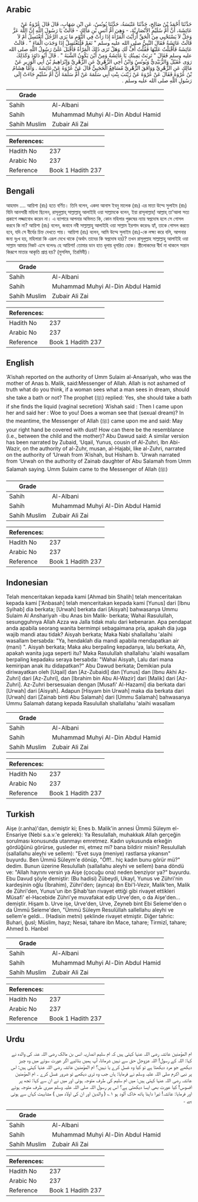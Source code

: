 ## Arabic


<div dir="rtl" lang="ar" style={{fontSize:'larger',backgroundColor:'#f8f9fa',padding:20}}>
حَدَّثَنَا أَحْمَدُ بْنُ صَالِحٍ، حَدَّثَنَا عَنْبَسَةُ، حَدَّثَنَا يُونُسُ، عَنِ ابْنِ شِهَابٍ، قَالَ قَالَ عُرْوَةُ عَنْ عَائِشَةَ، أَنَّ أُمَّ سُلَيْمٍ الأَنْصَارِيَّةَ، - وَهِيَ أُمُّ أَنَسِ بْنِ مَالِكٍ - قَالَتْ يَا رَسُولَ اللَّهِ إِنَّ اللَّهَ عَزَّ وَجَلَّ لاَ يَسْتَحْيِي مِنَ الْحَقِّ أَرَأَيْتَ الْمَرْأَةَ إِذَا رَأَتْ فِي النَّوْمِ مَا يَرَى الرَّجُلُ أَتَغْتَسِلُ أَمْ لاَ قَالَتْ عَائِشَةُ فَقَالَ النَّبِيُّ صلى الله عليه وسلم ‏"‏ نَعَمْ فَلْتَغْتَسِلْ إِذَا وَجَدَتِ الْمَاءَ ‏"‏ ‏.‏ قَالَتْ عَائِشَةُ فَأَقْبَلْتُ عَلَيْهَا فَقُلْتُ أُفٍّ لَكِ وَهَلْ تَرَى ذَلِكَ الْمَرْأَةُ فَأَقْبَلَ عَلَىَّ رَسُولُ اللَّهِ صلى الله عليه وسلم فَقَالَ ‏"‏ تَرِبَتْ يَمِينُكِ يَا عَائِشَةُ وَمِنْ أَيْنَ يَكُونُ الشَّبَهُ ‏"‏ ‏.‏ قَالَ أَبُو دَاوُدَ وَكَذَلِكَ رَوَى عُقَيْلٌ وَالزُّبَيْدِيُّ وَيُونُسُ وَابْنُ أَخِي الزُّهْرِيِّ عَنِ الزُّهْرِيِّ وَإِبْرَاهِيمُ بْنُ أَبِي الْوَزِيرِ عَنْ مَالِكٍ عَنِ الزُّهْرِيِّ وَوَافَقَ الزُّهْرِيَّ مُسَافِعٌ الْحَجَبِيُّ قَالَ عَنْ عُرْوَةَ عَنْ عَائِشَةَ ‏.‏ وَأَمَّا هِشَامُ بْنُ عُرْوَةَ فَقَالَ عَنْ عُرْوَةَ عَنْ زَيْنَبَ بِنْتِ أَبِي سَلَمَةَ عَنْ أُمِّ سَلَمَةَ أَنَّ أُمَّ سُلَيْمٍ جَاءَتْ إِلَى رَسُولِ اللَّهِ صلى الله عليه وسلم ‏.‏
</div>
<div style={{backgroundColor:'#f8f9fa',padding:20, marginBottom: 10}}><table> <thead> <tr> <th>Grade</th> <th></th> </tr> </thead> <tbody> <tr><td>Sahih</td><td>Al-Albani</td></tr><tr><td>Sahih</td><td>Muhammad Muhyi Al-Din Abdul Hamid</td></tr><tr><td>Sahih Muslim</td><td>Zubair Ali Zai</td></tr></tbody></table><table> <thead> <tr> <th>References:</th> <th></th> </tr> </thead> <tbody><tr><td>Hadith No</td><td>237</td></tr><tr><td>Arabic No</td><td>237</td></tr><tr><td>Reference</td><td>Book 1 Hadith 237</td></tr></tbody></table></div>

## Bengali


<div dir="ltr" lang="bn" style={{fontSize:'larger',backgroundColor:'#f8f9fa',padding:20}}>
আহমাদ .... আয়িশা (রাঃ) হতে বর্ণিত। তিনি বলেন, একদা আনাস ইবনু মালেক (রাঃ) এর মাতা উম্মে সুলাইম (রাঃ) যিনি আনসারী মহিলা ছিলেন, রাসূলুল্লাহ্ সাল্লাল্লাহু আলাইহি ওয়া সাল্লামকে বলেন, ইয়া রাসূলাল্লাহ্! আল্লাহ্ তা’আলা সত্য প্রকাশে লজ্জাবোধ করেন না। এ ব্যাপারে আপনার অভিমত কি, কোন মহিলার পুরুষের ন্যায় স্বপ্নদোষ হলে সে গোসল করবে কি না? আয়িশা (রাঃ) বলেন, জবাবে নবী সাল্লাল্লাহু আলাইহি ওয়া সাল্লাম ইরশাদ করেনঃ হ্যাঁ, তাকে গোসল করতে হবে, যদি সে বীর্যের চিহ্ন দেখতে পায়। আয়িশা (রাঃ) বলেন, আমি উম্মে সুলাইম (রাঃ)-কে লক্ষ্য করে বলি, আপনার জন্য দুঃখ হয়, মহিলারা কি এরূপ দেখে থাকে (অর্থাৎ তাদের কি স্বপ্নদোষ হয়)? তখন রাসূলুল্লাহ সাল্লাল্লাহু আলাইহি ওয়া সাল্লাম আমার নিকট এসে বলেনঃ হে আয়িশা! তোমার ডান হাত ধূলায় ধূসরিত হোক। স্ত্রীলোকদের বীর্য না থাকলে সন্তান কিরূপে মাতার আকৃতি প্রাপ্ত হয়? (মুসলিম, তিরমিযী)।
</div>
<div style={{backgroundColor:'#f8f9fa',padding:20, marginBottom: 10}}><table> <thead> <tr> <th>Grade</th> <th></th> </tr> </thead> <tbody> <tr><td>Sahih</td><td>Al-Albani</td></tr><tr><td>Sahih</td><td>Muhammad Muhyi Al-Din Abdul Hamid</td></tr><tr><td>Sahih Muslim</td><td>Zubair Ali Zai</td></tr></tbody></table><table> <thead> <tr> <th>References:</th> <th></th> </tr> </thead> <tbody><tr><td>Hadith No</td><td>237</td></tr><tr><td>Arabic No</td><td>237</td></tr><tr><td>Reference</td><td>Book 1 Hadith 237</td></tr></tbody></table></div>

## English


<div dir="ltr" lang="en" style={{fontSize:'larger',backgroundColor:'#f8f9fa',padding:20}}>
‘A’ishah reported on the authority of Umm Sulaim al-Ansariyah, who was the mother of Anas b. Malik, said:Messenger of Allah. Allah is not ashamed of truth what do you think, if a woman sees what a man sees in dream, should she take a bath or not? The prophet (ﷺ) replied: Yes, she should take a bath if she finds the liquid (vaginal secretion) ‘A’ishah said : Then I came upon her and said her : Woe to you! Does a woman see that (sexual dream)? In the meantime, the Messenger of Allah (ﷺ) came upon me and said: May your right hand be covered with dust! How can there be the resemblance (i.e., between the child and the mother)? Abu Dawud said: A similar version has been narrated by Zubaid, ‘Uqail, Yunus, cousin of Al-Zuhri, Ibn Abi-Wazir, on the authority of al-Zuhr, musan, al-Hajabi, like al-Zuhri, narrated on the authority of ‘Urwah from ‘A’ishah, but Hisham b. ‘Urwah narrated from ‘Urwah on the authority of Zainab daughter of Abu Salamah from Umm Salamah saying. Umm Sulaim came to the Messenger of Allah (ﷺ)
</div>
<div style={{backgroundColor:'#f8f9fa',padding:20, marginBottom: 10}}><table> <thead> <tr> <th>Grade</th> <th></th> </tr> </thead> <tbody> <tr><td>Sahih</td><td>Al-Albani</td></tr><tr><td>Sahih</td><td>Muhammad Muhyi Al-Din Abdul Hamid</td></tr><tr><td>Sahih Muslim</td><td>Zubair Ali Zai</td></tr></tbody></table><table> <thead> <tr> <th>References:</th> <th></th> </tr> </thead> <tbody><tr><td>Hadith No</td><td>237</td></tr><tr><td>Arabic No</td><td>237</td></tr><tr><td>Reference</td><td>Book 1 Hadith 237</td></tr></tbody></table></div>

## Indonesian


<div dir="ltr" lang="id" style={{fontSize:'larger',backgroundColor:'#f8f9fa',padding:20}}>
Telah menceritakan kepada kami [Ahmad bin Shalih] telah menceritakan kepada kami ['Anbasah] telah menceritakan kepada kami [Yunus] dari [Ibnu Syihab] dia berkata; [Urwah] berkata dari [Aisyah] bahwasanya Ummu Sulaim Al Anshariyah -ibu Anas bin Malik- berkata; Wahai Rasulullah, sesungguhnya Allah Azza wa Jalla tidak malu dari kebenaran. Apa pendapat anda apabila seorang wanita bermimpi sebagaimana pria, apakah dia juga wajib mandi atau tidak? Aisyah berkata; Maka Nabi shallallahu 'alaihi wasallam bersabda: "Ya, hendaklah dia mandi apabila mendapatkan air (mani) ". Aisyah berkata; Maka aku berpaling kepadanya, lalu berkata, Ah, apakah wanita juga seperti itu? Maka Rasulullah shallallahu 'alaihi wasallam berpaling kepadaku seraya bersabda: "Wahai Aisyah, Lalu dari mana kemiripan anak itu didapatkan?" Abu Dawud berkata; Demikian pula diriwayatkan oleh [Uqail] dan [Az-Zubaidi] dan [Yunus] dan [Ibnu Akhi Az-Zuhri] dari [Az-Zuhri], dan [Ibrahim bin Abu Al-Wazir] dari [Malik] dari [Az-Zuhri]. Az-Zuhri bersesuaian dengan [Musafi' Al-Hazami] dia berkata dari [Urwah] dari [Aisyah]. Adapun [Hisyam bin Urwah] maka dia berkata dari [Urwah] dari [Zainab binti Abu Salamah] dari [Ummu Salamah] bahwasanya Ummu Salamah datang kepada Rasulullah shallallahu 'alaihi wasallam
</div>
<div style={{backgroundColor:'#f8f9fa',padding:20, marginBottom: 10}}><table> <thead> <tr> <th>Grade</th> <th></th> </tr> </thead> <tbody> <tr><td>Sahih</td><td>Al-Albani</td></tr><tr><td>Sahih</td><td>Muhammad Muhyi Al-Din Abdul Hamid</td></tr><tr><td>Sahih Muslim</td><td>Zubair Ali Zai</td></tr></tbody></table><table> <thead> <tr> <th>References:</th> <th></th> </tr> </thead> <tbody><tr><td>Hadith No</td><td>237</td></tr><tr><td>Arabic No</td><td>237</td></tr><tr><td>Reference</td><td>Book 1 Hadith 237</td></tr></tbody></table></div>

## Turkish


<div dir="ltr" lang="tr" style={{fontSize:'larger',backgroundColor:'#f8f9fa',padding:20}}>
Aişe (r.anha)'dan, demiştir ki; Enes b. Malik'in annesi Ümmü Süleym el-Ensariye (Nebi s.a.v.'e gelerek): Ya Resulallah, muhakkak Allah gerçeğin sorulması konusunda utanmayı emretmez. Kadın uykusunda erkeğin gördüğünü görürse, gusleder mi, etmez mi? bana bildirir misin? Resulullah (sallallahu aleyhi ve sellem): "Evet suya (meniye) rastlarsa yıkansın" buyurdu. Ben Ümmü Süleym'e dönüp, "Öff!.. hiç kadın bunu görür mü?" dedim. Bunun üzerine Resulullah (sallallahu aleyhi ve sellem) bana döndü ve: "Allah hayrını versin ya Aişe (çocuğu ona) neden benziyor ya?" buyurdu. Ebu Davud şöyle demiştir: (Bu hadisi) Zübeydi, Ukayl, Yunus ve Zühri'nin kardeşinin oğlu (İbrahim), Zühri'den; (ayrıca) ibn Ebi'l-Vezir, Malik'ten, Malik de Zühri'den, Yunus'un ibn Şihab'tan rivayet ettiği gibi rivayet ettikleri Müsafi' el-Hacebide Zühri'ye muvafakat edip Urve'den, o da Aişe'den... demiştir. Hişam b. Urve ise, Urve'den, Urve, Zeyneb bint Ebi Seleme'den o da Ümmü Seleme'den, "Ümmü Süleym Resulüllah sallellahu aleyhi ve sellem'e geldi... (Hadisin metni) şeklinde rivayet etmiştir. Diğer tahric: Buhari, ğusl; Müslim, hayz; Nesai, tahare ibn Mace, tahare; Tirmizî, tahare; Ahmed b. Hanbel
</div>
<div style={{backgroundColor:'#f8f9fa',padding:20, marginBottom: 10}}><table> <thead> <tr> <th>Grade</th> <th></th> </tr> </thead> <tbody> <tr><td>Sahih</td><td>Al-Albani</td></tr><tr><td>Sahih</td><td>Muhammad Muhyi Al-Din Abdul Hamid</td></tr><tr><td>Sahih Muslim</td><td>Zubair Ali Zai</td></tr></tbody></table><table> <thead> <tr> <th>References:</th> <th></th> </tr> </thead> <tbody><tr><td>Hadith No</td><td>237</td></tr><tr><td>Arabic No</td><td>237</td></tr><tr><td>Reference</td><td>Book 1 Hadith 237</td></tr></tbody></table></div>

## Urdu


<div dir="rtl" lang="ur" style={{fontSize:'larger',backgroundColor:'#f8f9fa',padding:20}}>
ام المؤمنین عائشہ رضی اللہ عنہا کہتی ہیں کہ ام سلیم انصاریہ انس بن مالک رضی اللہ عنہ کی والدہ نے کہا: اللہ کے رسول! اللہ عزوجل حق سے نہیں شرماتا، آپ ہمیں بتائیے اگر عورت سوتے میں وہ چیز دیکھے جو مرد دیکھتا ہے تو کیا وہ غسل کرے یا نہیں؟ ام المؤمنین عائشہ رضی اللہ عنہا کہتی ہیں: اس پر نبی اکرم صلی اللہ علیہ وسلم نے فرمایا: ہاں جب وہ تری دیکھے تو ضرور غسل کرے ۔ ام المؤمنین عائشہ رضی اللہ عنہا کہتی ہیں: میں ام سلیم کی طرف متوجہ ہوئی اور میں نے ان سے کہا: تجھ پر افسوس! کیا عورت بھی ایسا دیکھتی ہے؟ اس پر رسول اللہ صلی اللہ علیہ وسلم میری طرف متوجہ ہوئے اور فرمایا: عائشہ! تیرا داہنا ہاتھ خاک آلود ہو ۱؎ ( والدین اور ان کی اولاد میں ) مشابہت کہاں سے ہوتی ہے ۔
</div>
<div style={{backgroundColor:'#f8f9fa',padding:20, marginBottom: 10}}><table> <thead> <tr> <th>Grade</th> <th></th> </tr> </thead> <tbody> <tr><td>Sahih</td><td>Al-Albani</td></tr><tr><td>Sahih</td><td>Muhammad Muhyi Al-Din Abdul Hamid</td></tr><tr><td>Sahih Muslim</td><td>Zubair Ali Zai</td></tr></tbody></table><table> <thead> <tr> <th>References:</th> <th></th> </tr> </thead> <tbody><tr><td>Hadith No</td><td>237</td></tr><tr><td>Arabic No</td><td>237</td></tr><tr><td>Reference</td><td>Book 1 Hadith 237</td></tr></tbody></table></div>